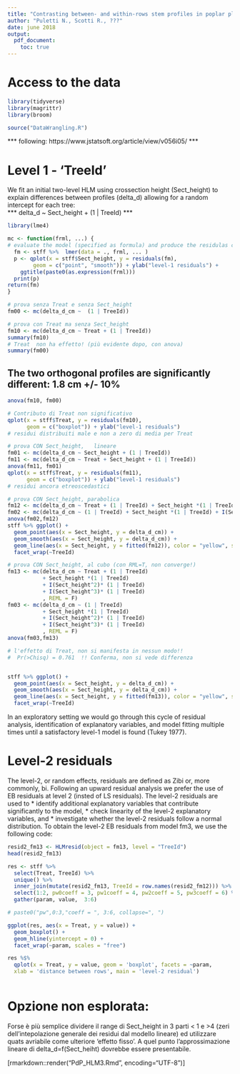 ```yaml
---
title: "Contrasting between- and within-rows stem profiles in poplar plantations - Modelling tree and 'Treat' effect - HLM approach"
author: "Puletti N., Scotti R., ???"
date: june 2018
output:
  pdf_document:
    toc: true
---
```


# Access to the data
```r
library(tidyverse)
library(magrittr)
library(broom)

source("DataWrangling.R")

```


*** following: https://www.jstatsoft.org/article/view/v056i05/ ***

# Level 1 - 'TreeId'
We fit an initial two-level HLM using crossection height (Sect_height) to explain differences between profiles (delta_d) allowing for a random intercept for each tree:     
***   delta_d ~ Sect_height + (1 | TreeId)   ***

```r
library(lme4)

mc <- function(frml, ...) {
# evaluate the model (specified as formula) and produce the residulas control plot
  fm <- stff %>%  lmer(data = ., frml, ... )
  p <- qplot(x = stff$Sect_height, y = residuals(fm), 
        geom = c("point", "smooth")) + ylab("level-1 residuals") +
    ggtitle(paste0(as.expression(frml)))
  print(p)
return(fm)
}

# prova senza Treat e senza Sect_height
fm00 <- mc(delta_d_cm ~  (1 | TreeId))

# prova con Treat ma senza Sect_height
fm10 <- mc(delta_d_cm ~ Treat + (1 | TreeId))
summary(fm10)
# Treat  non ha effetto! (più evidente dopo, con anova)
summary(fm00)

```
## The  two orthogonal profiles are significantly different: 1.8 cm +/- 10%
```r
anova(fm10, fm00)

# Contributo di Treat non significativo
qplot(x = stff$Treat, y = residuals(fm10), 
      geom = c("boxplot")) + ylab("level-1 residuals")
# residui distribuiti male e non a zero di media per Treat

```


```r
# prova CON Sect_height,   lineare
fm01 <- mc(delta_d_cm ~ Sect_height + (1 | TreeId))
fm11 <- mc(delta_d_cm ~ Treat + Sect_height + (1 | TreeId))
anova(fm11, fm01)
qplot(x = stff$Treat, y = residuals(fm11), 
      geom = c("boxplot")) + ylab("level-1 residuals")
# residui ancora etreoscedastici

# prova CON Sect_height, parabolica
fm12 <- mc(delta_d_cm ~ Treat + (1 | TreeId) + Sect_height *(1 | TreeId) + I(Sect_height^2)* (1 | TreeId))
fm02 <- mc(delta_d_cm ~ (1 | TreeId) + Sect_height *(1 | TreeId) + I(Sect_height^2)* (1 | TreeId))
anova(fm02,fm12)
stff %>% ggplot() +
  geom_point(aes(x = Sect_height, y = delta_d_cm)) +
  geom_smooth(aes(x = Sect_height, y = delta_d_cm)) +
  geom_line(aes(x = Sect_height, y = fitted(fm12)), color = "yellow", size = 1) + 
  facet_wrap(~TreeId)

# prova CON Sect_height, al cubo (con RML=T, non converge!)
fm13 <- mc(delta_d_cm ~ Treat + (1 | TreeId) 
           + Sect_height *(1 | TreeId) 
           + I(Sect_height^2)* (1 | TreeId)
           + I(Sect_height^3)* (1 | TreeId)
           , REML = F)
fm03 <- mc(delta_d_cm ~ (1 | TreeId) 
           + Sect_height *(1 | TreeId) 
           + I(Sect_height^2)* (1 | TreeId)
           + I(Sect_height^3)* (1 | TreeId)
           , REML = F)
anova(fm03,fm13)

# l'effetto di Treat, non si manifesta in nessun modo!!
#  Pr(>Chisq) = 0.761  !! Conferma, non si vede differenza


stff %>% ggplot() +
  geom_point(aes(x = Sect_height, y = delta_d_cm)) +
  geom_smooth(aes(x = Sect_height, y = delta_d_cm)) +
  geom_line(aes(x = Sect_height, y = fitted(fm13)), color = "yellow", size = 1) + 
  facet_wrap(~TreeId)


```

In an exploratory setting we would go through this cycle of residual analysis, identification of explanatory variables, and model fitting multiple times until a satisfactory level-1 model is found (Tukey 1977).

# Level-2 residuals
The level-2, or random effects, residuals are defined as Zibi or, more commonly, bi.
Following an upward residual analysis we prefer the use of EB residuals at level 2 (insted of LS residuals).
The level-2 residuals are used to
* identify additional explanatory variables that contribute significantly to the model,
* check linearity of the level-2 explanatory variables, and
* investigate whether the level-2 residuals follow a normal distribution.
To obtain the level-2 EB residuals from model fm3, we use the following code:
```r
resid2_fm13 <- HLMresid(object = fm13, level = "TreeId")
head(resid2_fm13)

res <- stff %>% 
  select(Treat, TreeId) %>% 
  unique() %>% 
  inner_join(mutate(resid2_fm13, TreeId = row.names(resid2_fm12))) %>%
  select(1:2, pw0coeff = 3, pw1coeff = 4, pw2coeff = 5, pw3coeff = 6) %>%
  gather(param, value,  3:6)

# paste0("pw",0:3,"coeff = ", 3:6, collapse=", ")

ggplot(res, aes(x = Treat, y = value)) +
  geom_boxplot() +
  geom_hline(yintercept = 0) +
  facet_wrap(~param, scales = "free")

res %$%
  qplot(x = Treat, y = value, geom = 'boxplot', facets = ~param,
  xlab = 'distance between rows', main = 'level-2 residual')



```



# Opzione non esplorata:
Forse è più semplice dividere il range di Sect_height in 3 parti < 1 e >4 (zeri dell'intepolazione generale dei residui dal modello lineare) ed utilizzare quats avriabile come ulteriore 'effetto fisso'. A quel punto l'approssimazione lineare di delta_d=f(Sect_heiht) dovrebbe essere presentabile.

[rmarkdown::render("PdP_HLM3.Rmd", encoding="UTF-8")]
